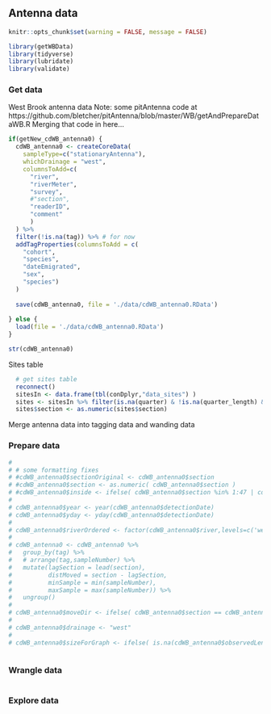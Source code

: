 ## Antenna data {#dataAntenna}

```r
knitr::opts_chunk$set(warning = FALSE, message = FALSE)
```


```r
library(getWBData)
library(tidyverse)
library(lubridate)
library(validate)
```

### Get data
West Brook antenna data
Note: some pitAntenna code at https://github.com/bletcher/pitAntenna/blob/master/WB/getAndPrepareDataWB.R
Merging that code in here...
```r

if(getNew_cdWB_antenna0) {
  cdWB_antenna0 <- createCoreData(
    sampleType=c("stationaryAntenna"), 
    whichDrainage = "west",
    columnsToAdd=c(
      "river",
      "riverMeter",
      "survey",
      #"section",
      "readerID",
      "comment"
      )
  ) %>%  
  filter(!is.na(tag)) %>% # for now
  addTagProperties(columnsToAdd = c(
    "cohort",
    "species",
    "dateEmigrated",
    "sex",
    "species")
  )
  
  save(cdWB_antenna0, file = './data/cdWB_antenna0.RData')
    
} else {
  load(file = './data/cdWB_antenna0.RData')
}

str(cdWB_antenna0)

```

Sites table
```r
  # get sites table
  reconnect()
  sitesIn <- data.frame(tbl(conDplyr,"data_sites") )
  sites <- sitesIn %>% filter(is.na(quarter) & !is.na(quarter_length) & drainage == 'west') %>% select(-quarter)
  sites$section <- as.numeric(sites$section)
```

Merge antenna data into tagging data and wanding data

### Prepare data
```r
# 
# # some formatting fixes
# #cdWB_antenna0$sectionOriginal <- cdWB_antenna0$section
# #cdWB_antenna0$section <- as.numeric( cdWB_antenna0$section )
# #cdWB_antenna0$inside <- ifelse( cdWB_antenna0$section %in% 1:47 | cdWB_antenna0$survey == "stationaryAntenna", T, F ) 
# 
# cdWB_antenna0$year <- year(cdWB_antenna0$detectionDate)
# cdWB_antenna0$yday <- yday(cdWB_antenna0$detectionDate)
# 
# cdWB_antenna0$riverOrdered <- factor(cdWB_antenna0$river,levels=c('west brook', 'wb jimmy', 'wb mitchell',"wb obear"),labels=c("west brook","wb jimmy","wb mitchell","wb obear"), ordered=T)
# 
# cdWB_antenna0 <- cdWB_antenna0 %>%
#   group_by(tag) %>%
#   # arrange(tag,sampleNumber) %>%
#   mutate(lagSection = lead(section),
#          distMoved = section - lagSection,
#          minSample = min(sampleNumber),
#          maxSample = max(sampleNumber)) %>%
#   ungroup()
# 
# cdWB_antenna0$moveDir <- ifelse( cdWB_antenna0$section == cdWB_antenna0$lagSection, 0, ifelse( cdWB_antenna0$section > cdWB_antenna0$lagSection, 1,-1 ) )
# 
# cdWB_antenna0$drainage <- "west"
# 
# cdWB_antenna0$sizeForGraph <- ifelse( is.na(cdWB_antenna0$observedLength), 60, cdWB_antenna0$observedLength )



```

### Wrangle data
```r

```

### Explore data

